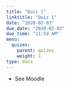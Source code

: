 ```yaml
---
title: "Quiz 1"
linktitle: "Quiz 1"
date: "2020-02-03"
due_date: "2020-02-03"
due_time: "11:59 AM"
menu:
  quizes:
    parent: quizes
    weight: 1
type: docs
---
```



- <i class="fas fa-question-circle"></i> See Moodle